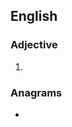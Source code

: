 ==English==

===Adjective===
{{head|en|adjective superlative form}}

# {{en-superlative of|mangy}}

===Anagrams===
* {{anagrams|en|a=aegimnst|mintages|negatism|steaming|teamings}}
